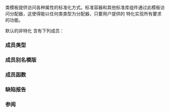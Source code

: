 {{cpp/title|allocator_traits}}
{{cpp/memory/allocator_traits/navbar}}

{{ddcl|header=memory|since=c++11|
template&lt; class Alloc &gt;
struct allocator_traits;
}}

{{tt|allocator_traits}} 类模板提供访问{{named req|Allocator}}各种属性的标准化方式。标准容器和其他标准库组件通过此模板访问分配器，这使得能以任何类类型为分配器，只要用户提供的 {{tt|std::allocator_traits}} 特化实现所有要求的功能。

{{rrev|since=c++23|
声明 {{tt|std::allocator_traits}} 的显式或部分特化的程序为非良构，不要求诊断。
}}

默认的非特化 {{tt|std::allocator_traits}} 含有下列成员：

===成员类型===
{{dsc begin}}
{{dsc hitem|类型|定义}}
{{dsc|{{tt|allocator_type}}|{{tt|Alloc}}}}
{{dsc|{{tt|value_type}}|{{tt|Alloc::value_type}}}}
{{dsc|{{tt|pointer}}|如果存在就是 {{tt|Alloc::pointer}}，否则是 {{tt|value_type*}}}}
{{dsc|{{tt|const_pointer}}|如果存在就是 {{tt|Alloc::const_pointer}}，否则是 {{c/core|std::pointer_traits&lt;pointer&gt;::rebind&lt;const value_type&gt;}}}}
{{dsc|{{tt|void_pointer}}|如果存在就是 {{tt|Alloc::void_pointer}}，否则是 {{c/core|std::pointer_traits&lt;pointer&gt;::rebind&lt;void&gt;}}}}
{{dsc|{{tt|const_void_pointer}}|如果存在就是 {{tt|Alloc::const_void_pointer}}，否则是 {{c/core|std::pointer_traits&lt;pointer&gt;::rebind&lt;const void&gt;}}}}
{{dsc|{{tt|difference_type}}|如果存在就是 {{tt|Alloc::difference_type}}，否则是 {{c/core|std::pointer_traits&lt;pointer&gt;::difference_type}}}}
{{dsc|{{tt|size_type}}|如果存在就是 {{tt|Alloc::size_type}}，否则是 {{c/core|std::make_unsigned&lt;difference_type&gt;::type}}}}
{{dsc|{{tt|propagate_on_container_copy_assignment}}|如果存在就是 {{tt|Alloc::propagate_on_container_copy_assignment}}，否则是 {{lc|std::false_type}}}}
{{dsc|{{tt|propagate_on_container_move_assignment}}|如果存在就是 {{tt|Alloc::propagate_on_container_move_assignment}}，否则是 {{lc|std::false_type}}}}
{{dsc|{{tt|propagate_on_container_swap}}|如果存在就是 {{tt|Alloc::propagate_on_container_swap}}，否则是 {{lc|std::false_type}}}}
{{dsc|{{tt|is_always_equal}}&lt;!-- LWG2108 --&gt;|如果存在就是 {{tt|Alloc::is_always_equal}}，否则是 {{c/core|std::is_empty&lt;Alloc&gt;::type}}}}
{{dsc end}}

===成员别名模版===
{{dsc begin}}
{{dsc hitem|类型|定义}}
{{dsc|{{tt|rebind_alloc&lt;T&gt;}}|如果存在就是 {{tt|Alloc::rebind&lt;T&gt;::other}}，否则在此 {{tt|Alloc}} 是 {{c/core|Alloc&lt;U, Args&gt;}} 时就是 {{c/core|Alloc&lt;T, Args&gt;}}}}
{{dsc|{{tt|rebind_traits&lt;T&gt;}}|{{c/core|std::allocator_traits&lt;rebind_alloc&lt;T&gt;&gt;}}}}
{{dsc end}}

===成员函数===
{{dsc begin}}
{{dsc inc|cpp/memory/allocator_traits/dsc allocate}}
{{dsc inc|cpp/memory/allocator_traits/dsc allocate_at_least}}
{{dsc inc|cpp/memory/allocator_traits/dsc deallocate}}
{{dsc inc|cpp/memory/allocator_traits/dsc construct}}
{{dsc inc|cpp/memory/allocator_traits/dsc destroy}}
{{dsc inc|cpp/memory/allocator_traits/dsc max_size}}
{{dsc inc|cpp/memory/allocator_traits/dsc select_on_container_copy_construction}}
{{dsc end}}

===缺陷报告===
{{dr list begin}}
{{dr list item|wg=lwg|std=C++11|dr=2108|before=没有方法确认分配器是否有状态|after=提供了 {{tt|is_always_equal}}}}
{{dr list end}}

===参阅===
{{dsc begin}}
{{dsc named req|cpp/named req/AllocatorAwareContainer|使用分配器的容器；关联特征（例如 [[#成员类型|{{tt|propagate_on_container_swap}}]]）的用法|notes={{mark c++11}}}}
{{dsc inc|cpp/memory/dsc allocator}}
{{dsc inc|cpp/memory/dsc scoped_allocator_adaptor}}
{{dsc inc|cpp/memory/dsc pointer_traits}}
{{dsc end}}

{{langlinks|de|en|es|fr|it|ja|pt|ru}}